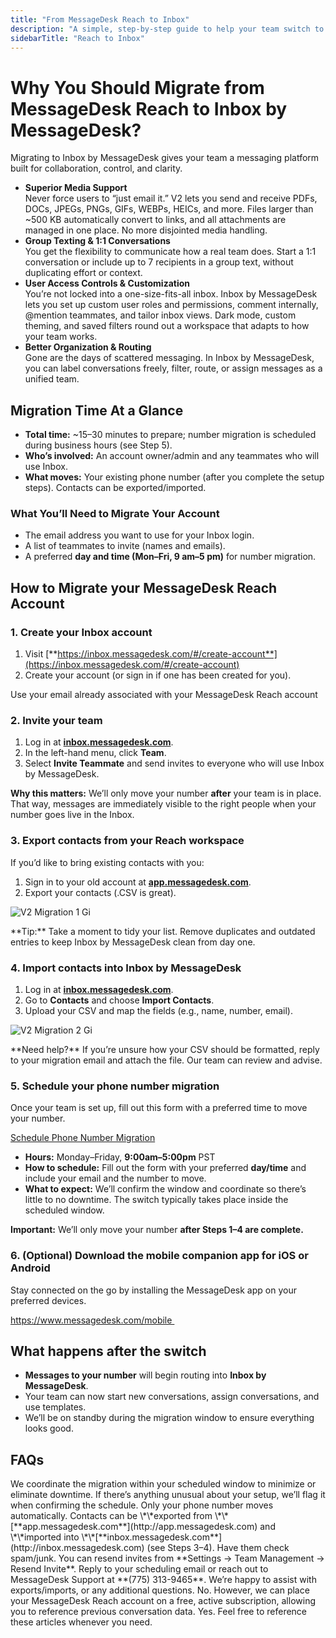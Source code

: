 ```yaml
---
title: "From MessageDesk Reach to Inbox"
description: "A simple, step‑by‑step guide to help your team switch to Inbox by MessageDesk with confidence and minimal downtime."
sidebarTitle: "Reach to Inbox"
---
```


# **Why You Should Migrate from MessageDesk Reach to Inbox by MessageDesk?**

Migrating to Inbox by MessageDesk gives your team a messaging platform built for collaboration, control, and clarity.

- **Superior Media Support**\
  Never force users to “just email it.” V2 lets you send and receive PDFs, DOCs, JPEGs, PNGs, GIFs, WEBPs, HEICs, and more. Files larger than ~500 KB automatically convert to links, and all attachments are managed in one place. No more disjointed media handling.
- **Group Texting & 1:1 Conversations**\
  You get the flexibility to communicate how a real team does. Start a 1:1 conversation or include up to 7 recipients in a group text, without duplicating effort or context.
- **User Access Controls & Customization**\
  You’re not locked into a one-size-fits-all inbox. Inbox by MessageDesk lets you set up custom user roles and permissions, comment internally, @mention teammates, and tailor inbox views. Dark mode, custom theming, and saved filters round out a workspace that adapts to how your team works.
- **Better Organization & Routing**\
  Gone are the days of scattered messaging. In Inbox by MessageDesk, you can label conversations freely, filter, route, or assign messages as a unified team.

## **Migration Time At a Glance**

- **Total time:** ~15–30 minutes to prepare; number migration is scheduled during business hours (see Step 5).
- **Who’s involved:** An account owner/admin and any teammates who will use Inbox.
- **What moves:** Your existing phone number (after you complete the setup steps). Contacts can be exported/imported.

### **What You’ll Need to Migrate Your Account**

- The email address you want to use for your Inbox login.
- A list of teammates to invite (names and emails).
- A preferred **day and time (Mon–Fri, 9 am–5 pm)** for number migration.

## How to Migrate your MessageDesk Reach Account

### **1. Create your Inbox account**

1. Visit [**https://inbox.messagedesk.com/#/create-account**](https://inbox.messagedesk.com/#/create-account)
2. Create your account (or sign in if one has been created for you).

<Warning>
  Use your email already associated with your MessageDesk Reach account
</Warning>

### **2. Invite your team**

1. Log in at [**inbox.messagedesk.com**](http://inbox.messagedesk.com).
2. In the left-hand menu, click **Team**.
3. Select **Invite Teammate** and send invites to everyone who will use Inbox by MessageDesk.

**Why this matters:** We’ll only move your number **after** your team is in place. That way, messages are immediately visible to the right people when your number goes live in the Inbox.

### **3. Export contacts from your Reach workspace**

If you’d like to bring existing contacts with you:

1. Sign in to your old account at [**app.messagedesk.com**](http://app.messagedesk.com).
2. Export your contacts (.CSV is great).

![V2 Migration 1 Gi](/images/V2-migration-1.gif)

<Note>
  **Tip:** Take a moment to tidy your list. Remove duplicates and outdated entries to keep Inbox by MessageDesk clean from day one.
</Note>

### **4. Import contacts into Inbox by MessageDesk**

1. Log in at [**inbox.messagedesk.com**](http://inbox.messagedesk.com).
2. Go to **Contacts** and choose **Import Contacts**.
3. Upload your CSV and map the fields (e.g., name, number, email).

![V2 Migration 2 Gi](/images/V2-migration-2.gif)

<Info>
  **Need help?** If you’re unsure how your CSV should be formatted, reply to your migration email and attach the file. Our team can review and advise.
</Info>

### **5. Schedule your phone number migration**

Once your team is set up, fill out this form with a preferred time to move your number.

[Schedule Phone Number Migration](https://messagedesk.typeform.com/to/GGtTW64l)

- **Hours:** Monday–Friday, **9:00am–5:00pm** PST
- **How to schedule:** Fill out the form with your preferred **day/time** and include your email and the number to move.
- **What to expect:** We’ll confirm the window and coordinate so there’s little to no downtime. The switch typically takes place inside the scheduled window.

**Important:** We’ll only move your number **after Steps 1–4 are complete.**

### **6. (Optional) Download the mobile companion app for iOS or Android**

Stay connected on the go by installing the MessageDesk app on your preferred devices.

https://www.messagedesk.com/mobile 

## **What happens after the switch**

- **Messages to your number** will begin routing into **Inbox by MessageDesk**.
- Your team can now start new conversations, assign conversations, and use templates.
- We’ll be on standby during the migration window to ensure everything looks good.

## **FAQs**

<AccordionGroup>
  <Accordion title="Will there be any downtime?">
    We coordinate the migration within your scheduled window to minimize or eliminate downtime. If there’s anything unusual about your setup, we’ll flag it when confirming the schedule.
  </Accordion>
  <Accordion title="Do my contacts move automatically?">
    Only your phone number moves automatically. Contacts can be \*\*exported from \*\*[**app.messagedesk.com**](http://app.messagedesk.com) and \*\*imported into \*\*[**inbox.messagedesk.com**](http://inbox.messagedesk.com) (see Steps 3–4).
  </Accordion>
  <Accordion title="What if a teammate can’t find their invite?">
    Have them check spam/junk. You can resend invites from **Settings → Team Management → Resend Invite**.
  </Accordion>
  <Accordion title="Who do I contact for help?">
    Reply to your scheduling email or reach out to MessageDesk Support at **(775) 313-9465**. We’re happy to assist with exports/imports, or any additional questions.
  </Accordion>
  <Accordion title="Does my conversation history migrate?">
    No. However, we can place your MessageDesk Reach account on a free, active subscription, allowing you to reference previous conversation data.
  </Accordion>
  <Accordion title="Is there onboarding content?">
    Yes. Feel free to reference these articles whenever you need.
  </Accordion>
</AccordionGroup>